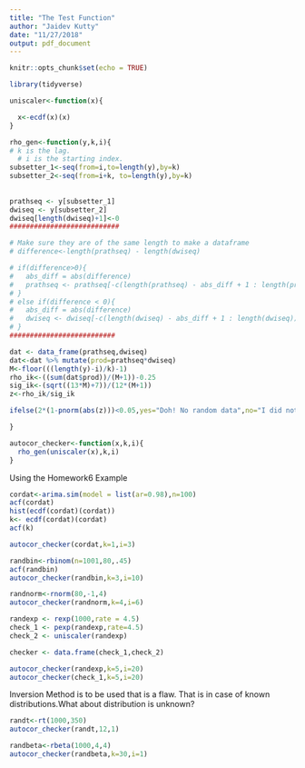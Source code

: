 ```yaml
---
title: "The Test Function"
author: "Jaidev Kutty"
date: "11/27/2018"
output: pdf_document
---
```


```r
knitr::opts_chunk$set(echo = TRUE)

library(tidyverse)
```



```r
uniscaler<-function(x){

  x<-ecdf(x)(x)
}
```



```r

rho_gen<-function(y,k,i){
# k is the lag.
  # i is the starting index.
subsetter_1<-seq(from=i,to=length(y),by=k)  
subsetter_2<-seq(from=i+k, to=length(y),by=k)
 
  
prathseq <- y[subsetter_1]
dwiseq <- y[subsetter_2]
dwiseq[length(dwiseq)+1]<-0
###########################

# Make sure they are of the same length to make a dataframe
# difference<-length(prathseq) - length(dwiseq) 

# if(difference>0){
#   abs_diff = abs(difference)
#   prathseq <- prathseq[-c(length(prathseq) - abs_diff + 1 : length(prathseq))]
# }
# else if(difference < 0){
#   abs_diff = abs(difference)
#   dwiseq <- dwiseq[-c(length(dwiseq) - abs_diff + 1 : length(dwiseq))]
# }
##########################

dat <- data_frame(prathseq,dwiseq)
dat<-dat %>% mutate(prod=prathseq*dwiseq)
M<-floor(((length(y)-i)/k)-1)
rho_ik<-((sum(dat$prod))/(M+1))-0.25
sig_ik<-(sqrt((13*M)+7))/(12*(M+1))
z<-rho_ik/sig_ik

ifelse(2*(1-pnorm(abs(z)))<0.05,yes="Doh! No random data",no="I did not identify any dependency for this lag")

}
```




```r
autocor_checker<-function(x,k,i){
  rho_gen(uniscaler(x),k,i)  
}

```

Using the Homework6 Example
```r
cordat<-arima.sim(model = list(ar=0.98),n=100)
acf(cordat)
hist(ecdf(cordat)(cordat))
k<- ecdf(cordat)(cordat)
acf(k)
```

```r
autocor_checker(cordat,k=1,i=3)
```


```r
randbin<-rbinom(n=1001,80,.45)
acf(randbin)
autocor_checker(randbin,k=3,i=10)


```

```r
randnorm<-rnorm(80,-1,4)
autocor_checker(randnorm,k=4,i=6)
```

```r
randexp <- rexp(1000,rate = 4.5)
check_1 <- pexp(randexp,rate=4.5)
check_2 <- uniscaler(randexp)

checker <- data.frame(check_1,check_2)

autocor_checker(randexp,k=5,i=20)
autocor_checker(check_1,k=5,i=20)
```
Inversion Method is to be used that is a flaw. That is in case of known distributions.What about distribution is unknown?

```r
randt<-rt(1000,350)
autocor_checker(randt,12,1)
```

```r
randbeta<-rbeta(1000,4,4)
autocor_checker(randbeta,k=30,i=1)
```

